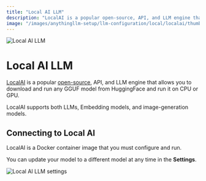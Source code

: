 ```yaml
---
title: "Local AI LLM"
description: "LocalAI is a popular open-source, API, and LLM engine that allows you to download and run any GGUF model from HuggingFace and run it on CPU or GPU."
image: "/images/anythingllm-setup/llm-configuration/local/localai/thumbnail.png"
---
```



<Image
  src="/images/anythingllm-setup/llm-configuration/local/localai/thumbnail.png" 
  height={1080} 
  width={1920} 
  quality={100}
  alt="Local AI LLM"
/>


# Local AI LLM

[LocalAI](https://localai.io) is a popular [open-source](https://github.com/mudler/LocalAI), API, and LLM engine that allows you to download and run any GGUF model from HuggingFace and run it on CPU or GPU. 

LocalAI supports both LLMs, Embedding models, and image-generation models. 


## Connecting to Local AI

LocalAI is a Docker container image that you must configure and run.

You can update your model to a different model at any time in the **Settings**.

<Image
  src="/images/anythingllm-setup/llm-configuration/local/localai/localai-llm.png" 
  height={1080} 
  width={1920} 
  quality={100}
  alt="Local AI LLM settings"
/>
